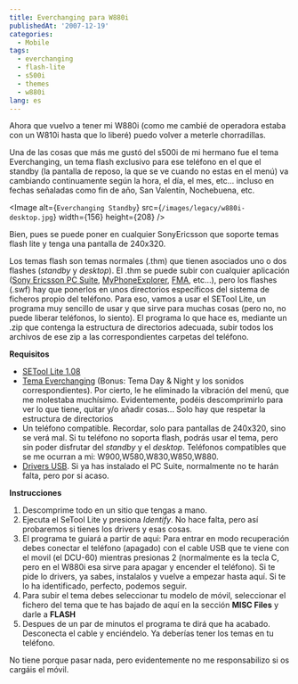 ```yaml
---
title: Everchanging para W880i
publishedAt: '2007-12-19'
categories:
  - Mobile
tags:
  - everchanging
  - flash-lite
  - s500i
  - themes
  - w880i
lang: es
---
```


Ahora que vuelvo a tener mi W880i (como me cambié de operadora estaba con un W810i hasta que lo liberé) puedo volver a meterle chorradillas.

Una de las cosas que más me gustó del s500i de mi hermano fue el tema Everchanging, un tema flash exclusivo para ese teléfono en el que el standby (la pantalla de reposo, la que se ve cuando no estas en el menú) va cambiando continuamente según la hora, el día, el mes, etc... incluso en fechas señaladas como fin de año, San Valentín, Nochebuena, etc.

<Image
  alt={`Everchanging Standby`}
  src={`/images/legacy/w880i-desktop.jpg`}
  width={156}
  height={208}
/>

Bien, pues se puede poner en cualquier SonyEricsson que soporte temas flash lite y tenga una pantalla de 240x320.

Los temas flash son temas normales (.thm) que tienen asociados uno o dos flashes (_standby_ y _desktop_). El .thm se puede subir con cualquier aplicación ([Sony Ericsson PC Suite](http://www.sonyericsson.com/), [MyPhoneExplorer](http://www.fjsoft.at/en/), [FMA](http://fma.sourceforge.net/index2.htm), etc...), pero los flashes (.swf) hay que ponerlos en unos directorios específicos del sistema de ficheros propio del teléfono. Para eso, vamos a usar el SETool Lite, un programa muy sencillo de usar y que sirve para muchas cosas (pero no, no puede liberar teléfonos, lo siento). El programa lo que hace es, mediante un .zip que contenga la estructura de directorios adecuada, subir todos los archivos de ese zip a las correspondientes carpetas del teléfono.

**Requisitos**

- [SETool Lite 1.08](http://www.savefile.com/files/1273233)
- [Tema Everchanging](http://rick.jinlabs.com/stuff/tpa-w880i-everchanging-dayandnigth-novibration.zip) (Bonus: Tema Day & Night y los sonidos correspondientes). Por cierto, le he eliminado la vibración del menú, que me molestaba muchísimo. Evidentemente, podéis descomprimirlo para ver lo que tiene, quitar y/o añadir cosas... Solo hay que respetar la estructura de directorios
- Un teléfono compatible. Recordar, solo para pantallas de 240x320, sino se verá mal. Si tu teléfono no soporta flash, podrás usar el tema, pero sin poder disfrutar del _standby_ y el _desktop_. Teléfonos compatibles que se me ocurran a mi: W900,W580,W830,W850,W880.
- [Drivers USB](http://www.savefile.com/files/1273287). Si ya has instalado el PC Suite, normalmente no te harán falta, pero por si acaso.

**Instrucciones**

1.  Descomprime todo en un sitio que tengas a mano.
2.  Ejecuta el SeTool Lite y presiona _Identify_. No hace falta, pero así probaremos si tienes los drivers y esas cosas.
3.  El programa te guiará a partir de aqui: Para entrar en modo recuperación debes conectar el teléfono (apagado) con el cable USB que te viene con el movil (el DCU-60) mientras presionas 2 (normalmente es la tecla C, pero en el W880i esa sirve para apagar y encender el teléfono). Si te pide lo drivers, ya sabes, instalalos y vuelve a empezar hasta aquí. Si te lo ha identificado, perfecto, podemos seguir.
4.  Para subir el tema debes seleccionar tu modelo de móvil, seleccionar el fichero del tema que te has bajado de aquí en la sección **MISC Files** y darle a **FLASH**
5.  Despues de un par de minutos el programa te dirá que ha acabado. Desconecta el cable y enciéndelo. Ya deberías tener los temas en tu teléfono.

No tiene porque pasar nada, pero evidentemente no me responsabilizo si os cargáis el móvil.
